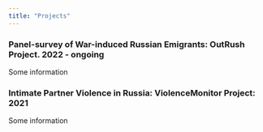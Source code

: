 ```yaml
---
title: "Projects"
---
```


### Panel-survey of War-induced Russian Emigrants: OutRush Project. 2022 - ongoing

Some information

### Intimate Partner Violence in Russia: ViolenceMonitor Project: 2021

Some information
